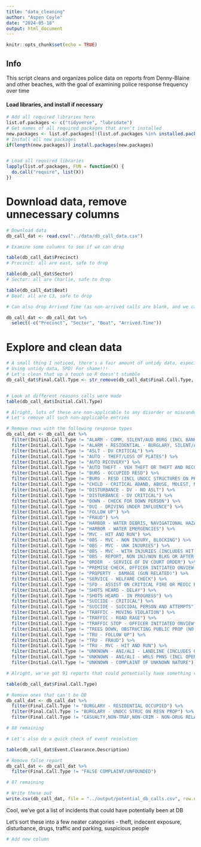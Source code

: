 ---
title: "data_cleaning"
author: "Aspen Coyle"
date: "2024-05-18"
output: html_document
---

```{r setup, include=FALSE}
knitr::opts_chunk$set(echo = TRUE)
```

## Info

This script cleans and organizes police data on reports from Denny-Blaine and other beaches, with the goal of examining police response frequency over time

#### Load libraries, and install if necessary

```{r}
# Add all required libraries here
list.of.packages <- c("tidyverse", "lubridate")
# Get names of all required packages that aren't installed
new.packages <- list.of.packages[!(list.of.packages %in% installed.packages()[, "Package"])]
# Install all new packages
if(length(new.packages)) install.packages(new.packages)


# Load all required libraries
lapply(list.of.packages, FUN = function(X) {
  do.call("require", list(X))
})

```


# Download data, remove unnecessary columns
```{r}
# Download data
db_call_dat <- read.csv("../data/db_call_data.csv")

# Examine some columns to see if we can drop

table(db_call_dat$Precinct)
# Precinct: all are east, safe to drop

table(db_call_dat$Sector)
# Sector: all are Charlie, safe to drop

table(db_call_dat$Beat)
# Beat: all are C3, safe to drop

# Can also drop Arrived Time (as non-arrived calls are blank, and we care about the date of the call over a long timeframe, not the response time)

db_call_dat <- db_call_dat %>%
  select(-c("Precinct", "Sector", "Beat", "Arrived.Time"))
```

# Explore and clean data

```{r}
# A small thing I noticed, there's a fair amount of untidy data, especially in the Final.Call.Type column.
# Using untidy data, SPD! For shame!!! 
# Let's clean that up a touch so R doesn't stumble
db_call_dat$Final.Call.Type <- str_remove(db_call_dat$Final.Call.Type, "--")


# Look at different reasons calls were made
table(db_call_dat$Initial.Call.Type)

# Alright, lots of these are non-applicable to any disorder or misconduct at Denny-Blaine.
# Let's remove all such non-applicable entries

# Remove rows with the following response types
db_call_dat <- db_call_dat %>%
  filter(Initial.Call.Type != "ALARM - COMM, SILENT/AUD BURG (INCL BANKS)") %>%         # burglary alarm
  filter(Initial.Call.Type != "ALARM - RESIDENTIAL - BURGLARY, SILENT/AUDIBLE") %>%     # burglary alarm
  filter(Initial.Call.Type != "ASLT - DV CRITICAL") %>%                                 # domestic violence
  filter(Initial.Call.Type != "AUTO - THEFT/LOSS OF PLATES") %>%                        # auto theft
  filter(Initial.Call.Type != "AUTO RECOVERY") %>%                                      # auto recovery
  filter(Initial.Call.Type != "AUTO THEFT - VEH THEFT OR THEFT AND RECOVERY") %>%       # auto theft/recovery
  filter(Initial.Call.Type != "BURG - OCCUPIED RESD") %>%                               # burglary
  filter(Initial.Call.Type != "BURG - RESD (INCL UNOCC STRUCTURES ON PROP)") %>%        # burglary
  filter(Initial.Call.Type != "CHILD - CRITICAL ABAND, ABUSE, MOLEST, NEGLECT") %>%     # child abuse
  filter(Initial.Call.Type != "DISTURBANCE - DV - NO ASLT") %>%                         # domestic violence
  filter(Initial.Call.Type != "DISTURBANCE - DV CRITICAL") %>%                          # domestic violence
  filter(Initial.Call.Type != "DOWN - CHECK FOR DOWN PERSON") %>%                       # wellness check
  filter(Initial.Call.Type != "DUI - DRIVING UNDER INFLUENCE") %>%                      # DUI
  filter(Initial.Call.Type != "FOLLOW UP") %>%                                          # follow up on incident
  filter(Initial.Call.Type != "FRAUD") %>%                                              # fraud
  filter(Initial.Call.Type != "HARBOR - WATER DEBRIS, NAVIGATIONAL HAZARDS") %>%        # water debris 
  filter(Initial.Call.Type != "HARBOR - WATER EMERGENCIES") %>%                         # water emergency
  filter(Initial.Call.Type != "MVC - HIT AND RUN") %>%                                  # hit and run
  filter(Initial.Call.Type != "OBS - MVC - NON INJURY, BLOCKING") %>%                   # motor vehicle collision
  filter(Initial.Call.Type != "OBS - MVC - UNK INJURIES") %>%                           # motor vehicle collision
  filter(Initial.Call.Type != "OBS - MVC - WITH INJURIES (INCLUDES HIT AND RUN)") %>%   # motor vehicle collision
  filter(Initial.Call.Type != "OBS - REPORT, NON INJ/NON BLKG OR AFTER FACT INJ") %>%   # one entry - checked, was MVC
  filter(Initial.Call.Type != "ORDER  - SERVICE OF DV COURT ORDER") %>%                 # serving court order
  filter(Initial.Call.Type != "PREMISE CHECK, OFFICER INITIATED ONVIEW ONLY") %>%       # premise check
  filter(Initial.Call.Type != "PROPERTY - DAMAGE (GUN RELATED)") %>%                    # gun related property damage
  filter(Initial.Call.Type != "SERVICE - WELFARE CHECK") %>%                            # welfare check
  filter(Initial.Call.Type != "SFD - ASSIST ON CRITICAL FIRE OR MEDIC RESPONSE") %>%    # fire or medic response
  filter(Initial.Call.Type != "SHOTS HEARD - DELAY") %>%                                # gun violence
  filter(Initial.Call.Type != "SHOTS HEARD - IN PROGRESS") %>%                          # gun violence
  filter(Initial.Call.Type != "SUICIDE - CRITICAL") %>%                                 # suicide
  filter(Initial.Call.Type != "SUICIDE - SUICIDAL PERSON AND ATTEMPTS") %>%             # suicide
  filter(Initial.Call.Type != "TRAFFIC - MOVING VIOLATION") %>%                         # traffic stop
  filter(Initial.Call.Type != "TRAFFIC - ROAD RAGE") %>%                                # road rage
  filter(Initial.Call.Type != "TRAFFIC STOP - OFFICER INITIATED ONVIEW") %>%            # traffic stop
  filter(Initial.Call.Type != "TREES DOWN, OBSTRUCTING PUBLIC PROP (NO HAZ)") %>%       # fallen trees
  filter(Initial.Call.Type != "TRU - FOLLOW UP") %>%                                    # follow up
  filter(Initial.Call.Type != "TRU - FRAUD") %>%                                        # fraud
  filter(Initial.Call.Type != "TRU - MVC - HIT AND RUN") %>%                            # motor vehicle collision
  filter(Initial.Call.Type != "UNKNOWN - ANI/ALI - LANDLINE (INCLUDES OPEN LINE)") %>%  # one entry, residential alarm
  filter(Initial.Call.Type != "UNKNOWN - ANI/ALI - WRLS PHNS (INCL OPEN LINE)") %>%     # unknown complaint
  filter(Initial.Call.Type != "UNKNOWN - COMPLAINT OF UNKNOWN NATURE")                  # two, both were DV

# Alright, we've got 91 reports that could potentially have something vaguely to do with DB, at least according to the initial report! Let's look at the final call reports to see if we can rule anything out

table(db_call_dat$Final.Call.Type)

# Remove ones that can't be DB
db_call_dat <- db_call_dat %>%
  filter(Final.Call.Type != "BURGLARY - RESIDENTIAL OCCUPIED") %>%              # burglary, was called for disturbance
  filter(Final.Call.Type != "BURGLARY - UNOCC STRUC ON RESN PROP") %>%          # burglary, was called for disturbance
  filter(Final.Call.Type != "CASUALTY,NON-TRAF,NON-CRIM - NON-DRUG RELATED")    # dead body, non-drug-related

# 88 remaining

# Let's also do a quick check of event resolution

table(db_call_dat$Event.Clearance.Description)

# Remove false report
db_call_dat <- db_call_dat %>%
  filter(Final.Call.Type != "FALSE COMPLAINT/UNFOUNDED")

# 87 remaining 

# Write these out
write.csv(db_call_dat, file = "../output/potential_db_calls.csv", row.names = FALSE)
```

Cool, we've got a list of incidents that could have potentially been at DB

Let's sort these into a few neater categories - theft, indecent exposure, disturbance, drugs, traffic and parking, suspicious people 

```{r}
# Add new column
```

